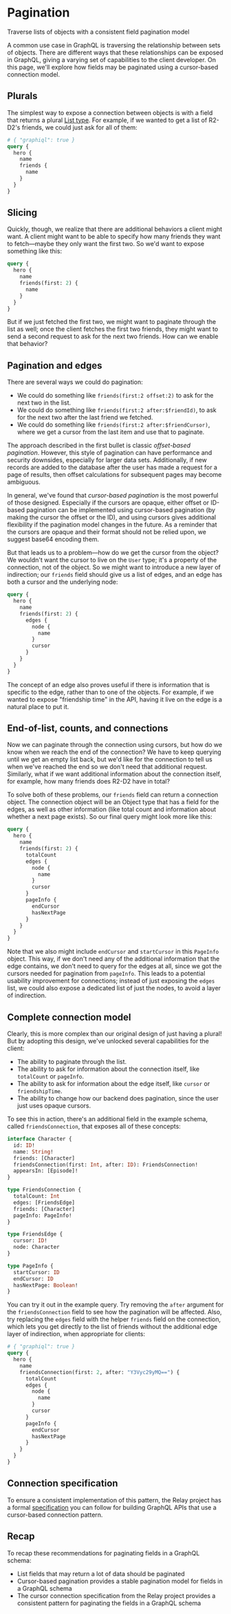 # Pagination

<p className="learn-subtitle">Traverse lists of objects with a consistent field pagination model</p>

A common use case in GraphQL is traversing the relationship between sets of objects. There are different ways that these relationships can be exposed in GraphQL, giving a varying set of capabilities to the client developer. On this page, we'll explore how fields may be paginated using a cursor-based connection model.

## Plurals

The simplest way to expose a connection between objects is with a field that returns a plural [List type](/learn/schema/#list). For example, if we wanted to get a list of R2-D2's friends, we could just ask for all of them:

```graphql
# { "graphiql": true }
query {
  hero {
    name
    friends {
      name
    }
  }
}
```

## Slicing

Quickly, though, we realize that there are additional behaviors a client might want. A client might want to be able to specify how many friends they want to fetch—maybe they only want the first two. So we'd want to expose something like this:

```graphql
query {
  hero {
    name
    friends(first: 2) {
      name
    }
  }
}
```

But if we just fetched the first two, we might want to paginate through the list as well; once the client fetches the first two friends, they might want to send a second request to ask for the next two friends. How can we enable that behavior?

## Pagination and edges

There are several ways we could do pagination:

- We could do something like `friends(first:2 offset:2)` to ask for the next two in the list.
- We could do something like `friends(first:2 after:$friendId)`, to ask for the next two after the last friend we fetched.
- We could do something like `friends(first:2 after:$friendCursor)`, where we get a cursor from the last item and use that to paginate.

The approach described in the first bullet is classic _offset-based pagination_. However, this style of pagination can have performance and security downsides, especially for larger data sets. Additionally, if new records are added to the database after the user has made a request for a page of results, then offset calculations for subsequent pages may become ambiguous.

In general, we've found that _cursor-based pagination_ is the most powerful of those designed. Especially if the cursors are opaque, either offset or ID-based pagination can be implemented using cursor-based pagination (by making the cursor the offset or the ID), and using cursors gives additional flexibility if the pagination model changes in the future. As a reminder that the cursors are opaque and their format should not be relied upon, we suggest base64 encoding them.

But that leads us to a problem—how do we get the cursor from the object? We wouldn't want the cursor to live on the `User` type; it's a property of the connection, not of the object. So we might want to introduce a new layer of indirection; our `friends` field should give us a list of edges, and an edge has both a cursor and the underlying node:

```graphql
query {
  hero {
    name
    friends(first: 2) {
      edges {
        node {
          name
        }
        cursor
      }
    }
  }
}
```

The concept of an edge also proves useful if there is information that is specific to the edge, rather than to one of the objects. For example, if we wanted to expose "friendship time" in the API, having it live on the edge is a natural place to put it.

## End-of-list, counts, and connections

Now we can paginate through the connection using cursors, but how do we know when we reach the end of the connection? We have to keep querying until we get an empty list back, but we'd like for the connection to tell us when we've reached the end so we don't need that additional request. Similarly, what if we want additional information about the connection itself, for example, how many friends does R2-D2 have in total?

To solve both of these problems, our `friends` field can return a connection object. The connection object will be an Object type that has a field for the edges, as well as other information (like total count and information about whether a next page exists). So our final query might look more like this:

```graphql
query {
  hero {
    name
    friends(first: 2) {
      totalCount
      edges {
        node {
          name
        }
        cursor
      }
      pageInfo {
        endCursor
        hasNextPage
      }
    }
  }
}
```

Note that we also might include `endCursor` and `startCursor` in this `PageInfo` object. This way, if we don't need any of the additional information that the edge contains, we don't need to query for the edges at all, since we got the cursors needed for pagination from `pageInfo`. This leads to a potential usability improvement for connections; instead of just exposing the `edges` list, we could also expose a dedicated list of just the nodes, to avoid a layer of indirection.

## Complete connection model

Clearly, this is more complex than our original design of just having a plural! But by adopting this design, we've unlocked several capabilities for the client:

- The ability to paginate through the list.
- The ability to ask for information about the connection itself, like `totalCount` or `pageInfo`.
- The ability to ask for information about the edge itself, like `cursor` or `friendshipTime`.
- The ability to change how our backend does pagination, since the user just uses opaque cursors.

To see this in action, there's an additional field in the example schema, called `friendsConnection`, that exposes all of these concepts:

```graphql
interface Character {
  id: ID!
  name: String!
  friends: [Character]
  friendsConnection(first: Int, after: ID): FriendsConnection!
  appearsIn: [Episode]!
}

type FriendsConnection {
  totalCount: Int
  edges: [FriendsEdge]
  friends: [Character]
  pageInfo: PageInfo!
}

type FriendsEdge {
  cursor: ID!
  node: Character
}

type PageInfo {
  startCursor: ID
  endCursor: ID
  hasNextPage: Boolean!
}
```

You can try it out in the example query. Try removing the `after` argument for the `friendsConnection` field to see how the pagination will be affected. Also, try replacing the `edges` field with the helper `friends` field on the connection, which lets you get directly to the list of friends without the additional edge layer of indirection, when appropriate for clients:

```graphql
# { "graphiql": true }
query {
  hero {
    name
    friendsConnection(first: 2, after: "Y3Vyc29yMQ==") {
      totalCount
      edges {
        node {
          name
        }
        cursor
      }
      pageInfo {
        endCursor
        hasNextPage
      }
    }
  }
}
```

## Connection specification

To ensure a consistent implementation of this pattern, the Relay project has a formal [specification](https://facebook.github.io/relay/graphql/connections.htm) you can follow for building GraphQL APIs that use a cursor-based connection pattern.

## Recap

To recap these recommendations for paginating fields in a GraphQL schema:

- List fields that may return a lot of data should be paginated
- Cursor-based pagination provides a stable pagination model for fields in a GraphQL schema
- The cursor connection specification from the Relay project provides a consistent pattern for paginating the fields in a GraphQL schema
